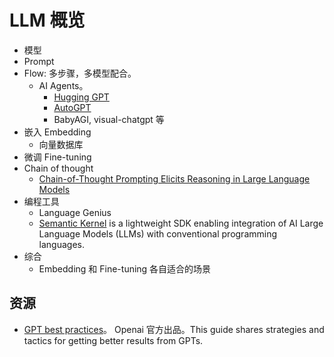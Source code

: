 # LLM 概览
* 模型
* Prompt
* Flow: 多步骤，多模型配合。
    * AI Agents。
        * [Hugging GPT](https://mp.weixin.qq.com/s?__biz=MzI3MTA0MTk1MA==&mid=2652312923&idx=1&sn=bc29fe3ffc35b42b6e2b6ffa8af940bd&scene=21#wechat_redirect)
        * [AutoGPT](https://zhuanlan.zhihu.com/p/622947810)
        * BabyAGI, visual-chatgpt 等
* 嵌入 Embedding
    * 向量数据库
* 微调 Fine-tuning
* Chain of thought
    * [Chain-of-Thought Prompting Elicits Reasoning in Large Language Models](https://arxiv.org/abs/2201.11903)
* 编程工具
    * Language Genius
    * [Semantic Kernel](https://github.com/microsoft/semantic-kernel) is a lightweight SDK enabling integration of AI Large Language Models (LLMs) with conventional programming languages.
* 综合
    * Embedding 和 Fine-tuning 各自适合的场景

## 资源
* [GPT best practices](https://platform.openai.com/docs/guides/gpt-best-practices)。 Openai 官方出品。This guide shares strategies and tactics for getting better results from GPTs. 